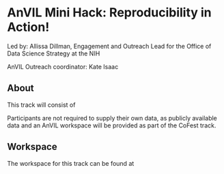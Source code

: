 # AnVIL Mini Hack: Reproducibility in Action!

Led by: Allissa Dillman, Engagement and Outreach Lead for the Office of Data Science Strategy at the NIH

AnVIL Outreach coordinator: Kate Isaac

## About

This track will consist of

Participants are not required to supply their own data, as publicly available data and an AnVIL workspace will be provided as part of the CoFest track.

## Workspace

The workspace for this track can be found at
